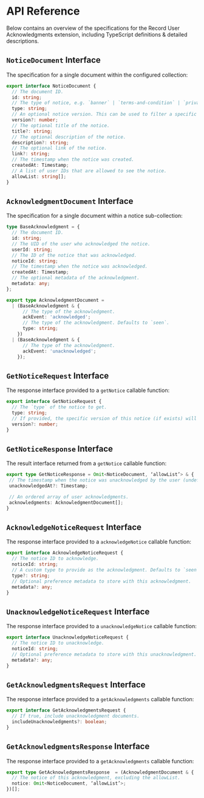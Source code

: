 # API Reference

Below contains an overview of the specifications for the Record User Acknowledgments extension, including TypeScript definitions & detailed descriptions.

## `NoticeDocument` Interface

The specification for a single document within the configured collection:

```ts
export interface NoticeDocument {
  // The document ID.
  id: string;
  // The type of notice, e.g. `banner` | `terms-and-condition` | `privacy-policy`.
  type: string;
  // An optional notice version. This can be used to filter a specific notice versions via the `getNotice` callable function.
  version?: number;
  // The optional title of the notice.
  title?: string;
  // The optional description of the notice.
  description?: string;
  // The optional link of the notice.
  link?: string;
  // The timestamp when the notice was created.
  createdAt: Timestamp;
  // A list of user IDs that are allowed to see the notice.
  allowList: string[];
}
```

## `AcknowledgmentDocument` Interface

The specification for a single document within a notice sub-collection:

```ts
type BaseAcknowledgment = {
  // The document ID.
  id: string;
  // The UID of the user who acknowledged the notice.
  userId: string;
  // The ID of the notice that was acknowledged.
  noticeId: string;
  // The timestamp when the notice was acknowledged.
  createdAt: Timestamp;
  // The optional metadata of the acknowledgment.
  metadata: any;
};

export type AcknowledgmentDocument =
  | (BaseAcknowledgment & {
      // The type of the acknowledgment.
      ackEvent: 'acknowledged';
      // The type of the acknowledgment. Defaults to `seen`.
      type: string;
    })
  | (BaseAcknowledgment & {
      // The type of the acknowledgment.
      ackEvent: 'unacknowledged';
    });
```

## `GetNoticeRequest` Interface

The response interface provided to a `getNotice` callable function:

```ts
export interface GetNoticeRequest {
  // The `type` of the notice to get.
  type: string;
  // If provided, the specific version of this notice (if exists) will be returned.
  version?: number;
}
```

## `GetNoticeResponse` Interface

The result interface returned from a `getNotice` callable function:

```ts
export type GetNoticeResponse = Omit<NoticeDocument, ‘allowList’> & {
 // The timestamp when the notice was unacknowledged by the user (undefined if the user has not unacknowledged this notice).
 unacknowledgedAt?: Timestamp;

 // An ordered array of user acknowledgments.
 acknowledgments: AcknowledgmentDocument[];
}
```

## `AcknowledgeNoticeRequest` Interface

The response interface provided to a `acknowledgeNotice` callable function:

```ts
export interface AcknowledgeNoticeRequest {
  // The notice ID to acknowledge.
  noticeId: string;
  // A custom type to provide as the acknowledgment. Defaults to `seen`.
  type?: string;
  // Optional preference metadata to store with this acknowledgment.
  metadata?: any;
}
```

## `UnacknowledgeNoticeRequest` Interface

The response interface provided to a `unacknowledgeNotice` callable function:

```ts
export interface UnacknowledgeNoticeRequest {
  // The notice ID to unacknowledge.
  noticeId: string;
  // Optional preference metadata to store with this unacknowledgment.
  metadata?: any;
}
```

## `GetAcknowledgmentsRequest` Interface

The response interface provided to a `getAcknowledgments` callable function:

```ts
export interface GetAcknowledgmentsRequest {
  // If true, include unacknowledgment documents.
  includeUnacknowledgments?: boolean;
}
```

## `GetAcknowledgmentsResponse` Interface

The response interface provided to a `getAcknowledgments` callable function:

```ts
export type GetAcknowledgmentsResponse  = (AcknowledgmentDocument & {
  // The notice of this acknowledgment, excluding the allowList.
  notice: Omit<NoticeDocument, ‘allowList’>;
})[];
```
